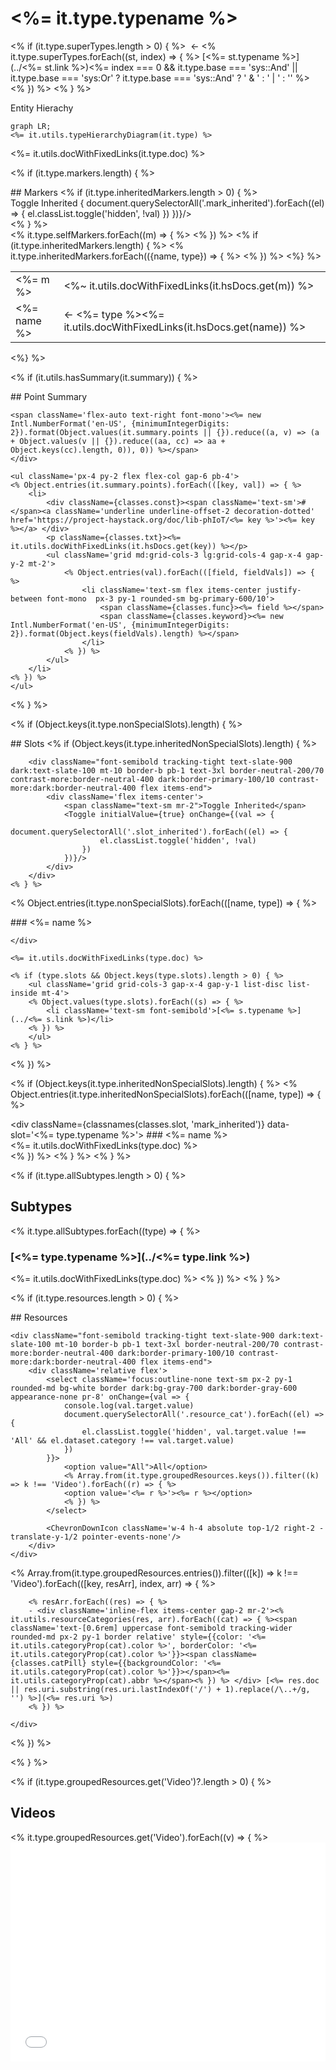 

# <%= it.type.typename %>
<% if (it.type.superTypes.length > 0) { %>
&nbsp;&larr;&nbsp;<% it.type.superTypes.forEach((st, index) => { %>
[<%= st.typename %>](../<%= st.link %>)<%= index === 0 && it.type.base === 'sys::And' || it.type.base === 'sys:Or' ? it.type.base === 'sys::And' ? ' & ' : ' | ' : '' %>
<% }) %>
<% } %>

<div className={`${classes.diagramContainer} bg-primary-700/5 dark:bg-primary-300/10`}>
	<div className='text-xs px-4 py-2 font-semibold bg-primary-700/5 text-gray-700 dark:bg-primary-300/10 dark:text-gray-200 rounded-t-xl'>
	Entity Hierachy
	</div>

```mermaid
graph LR;
<%= it.utils.typeHierarchyDiagram(it.type) %>
```

</div>

<%= it.utils.docWithFixedLinks(it.type.doc) %>

<% if (it.type.markers.length) { %>
<div className={classes.slotHeader}>
## Markers
	<% if (it.type.inheritedMarkers.length > 0) { %>
	<div className="font-semibold tracking-tight text-slate-900 dark:text-slate-100 mt-10 border-b pb-1 text-3xl border-neutral-200/70 contrast-more:border-neutral-400 dark:border-primary-100/10 contrast-more:dark:border-neutral-400 flex items-end">
		<div className='flex items-center'>
			<span className="text-sm mr-2">Toggle Inherited</span>
			<Toggle initialValue={true} onChange={(val => {
				document.querySelectorAll('.mark_inherited').forEach((el) => {
					el.classList.toggle('hidden', !val)
				})
			})}/>
		</div>
	</div>
	<% } %>
</div>
<table className='marker_table'>
	<tbody>
	<% it.type.selfMarkers.forEach((m) => { %>
		<tr>
			<td className="p-2 align-top">
				<span className="bg-primary-100 dark:bg-primary-400/10 rounded-md px-3 py-1 text-primary-800 dark:text-primary-600 w-full inline-block font-semibold text-center text-sm"><%= m %></span>
			</td>
			<td className="p-2 align-top"><%~ it.utils.docWithFixedLinks(it.hsDocs.get(m)) %></td>
		</tr>
	<% }) %>
	<% if (it.type.inheritedMarkers.length) { %>
	<% it.type.inheritedMarkers.forEach(({name, type}) => { %>
		<tr className='mark_inherited'>
			<td className="p-2 align-top">
				<span className="border dark:border-gray-400 rounded-md px-3 py-1 w-full inline-block font-semibold text-center text-sm dark:text-gray-400"><%= name %></span>
			</td>
			<td className="p-2 align-top"><span className="bg-primary-100 dark:bg-primary-400/10 rounded-md px-3 py-1 text-primary-800 dark:text-primary-600 font-semibold text-center text-sm whitespace-nowrap mr-2 inline-block">&larr; <%= type %></span><%= it.utils.docWithFixedLinks(it.hsDocs.get(name)) %></td>
		</tr>
	<% }) %>
	<%} %>
	</tbody>
</table>
<%} %>

<% if (it.utils.hasSummary(it.summary)) { %>
<div className={`${classes.summaryBox} flex flex-col bg-primary-700/5 dark:bg-primary-300/10 rounded-xl mt-10`}>
	<div className='flex text-sm px-4 py-2 font-semibold rounded-t-xl bg-primary-700/5 text-gray-700 dark:bg-primary-300/10 dark:text-gray-200'>
	## Point Summary

	<span className='flex-auto text-right font-mono'><%= new Intl.NumberFormat('en-US', {minimumIntegerDigits: 2}).format(Object.values(it.summary.points || {}).reduce((a, v) => (a + Object.values(v || {}).reduce((aa, cc) => aa + Object.keys(cc).length, 0)), 0)) %></span>
	</div>

	<ul className='px-4 py-2 flex flex-col gap-6 pb-4'>
	<% Object.entries(it.summary.points).forEach(([key, val]) => { %>
		<li>
			<div className={classes.const}><span className='text-sm'># </span><a className='underline underline-offset-2 decoration-dotted' href='https://project-haystack.org/doc/lib-phIoT/<%= key %>'><%= key %></a> </div>
			<p className={classes.txt}><%= it.utils.docWithFixedLinks(it.hsDocs.get(key)) %></p>
			<ul className='grid md:grid-cols-3 lg:grid-cols-4 gap-x-4 gap-y-2 mt-2'>
				<% Object.entries(val).forEach(([field, fieldVals]) => { %>
					<li className='text-sm flex items-center justify-between font-mono  px-3 py-1 rounded-sm bg-primary-600/10'>
						<span className={classes.func}><%= field %></span>
						<span className={classes.keyword}><%= new Intl.NumberFormat('en-US', {minimumIntegerDigits: 2}).format(Object.keys(fieldVals).length) %></span>
					</li>
				<% }) %>
			</ul>
		</li>
	<% }) %>
	</ul>
</div>
<% } %>

<% if (Object.keys(it.type.nonSpecialSlots).length) { %>
<div className={classes.slotHeader}>
## Slots
	<% if (Object.keys(it.type.inheritedNonSpecialSlots).length) { %>

		<div className="font-semibold tracking-tight text-slate-900 dark:text-slate-100 mt-10 border-b pb-1 text-3xl border-neutral-200/70 contrast-more:border-neutral-400 dark:border-primary-100/10 contrast-more:dark:border-neutral-400 flex items-end">
			<div className='flex items-center'>
				<span className="text-sm mr-2">Toggle Inherited</span>
				<Toggle initialValue={true} onChange={(val => {
					document.querySelectorAll('.slot_inherited').forEach((el) => {
						el.classList.toggle('hidden', !val)
					})
				})}/>
			</div>
		</div>
	<% } %>
</div>

<% Object.entries(it.type.nonSpecialSlots).forEach(([name, type]) => { %>
	<div className={classes.slot} data-slot='<%= type.typename %>'>
		### <%= name %>


	</div>

	<%= it.utils.docWithFixedLinks(type.doc) %>

	<% if (type.slots && Object.keys(type.slots).length > 0) { %>
		<ul className='grid grid-cols-3 gap-x-4 gap-y-1 list-disc list-inside mt-4'>
		<% Object.values(type.slots).forEach((s) => { %>
			<li className='text-sm font-semibold'>[<%= s.typename %>](../<%= s.link %>)</li>
		<% }) %>
		</ul>
	<% } %>

<% }) %>

<% if (Object.keys(it.type.inheritedNonSpecialSlots).length) { %>
	<% Object.entries(it.type.inheritedNonSpecialSlots).forEach(([name, type]) => { %>
	<div className='slot_inherited'>
		<div className={classnames(classes.slot, 'mark_inherited')} data-slot='<%= type.typename %>'>
			### <%= name %>
		</div>
		<%= it.utils.docWithFixedLinks(type.doc) %>
	</div>
	<% }) %>
<% } %>
<% } %>


<% if (it.type.allSubtypes.length > 0) { %>

## Subtypes

<% it.type.allSubtypes.forEach((type) => { %>

### [<%= type.typename %>](../<%= type.link %>)

<%= it.utils.docWithFixedLinks(type.doc) %>
<% }) %>
<% } %>

<% if (it.type.resources.length > 0) { %>
<div className={classes.slotHeader}>
## Resources

	<div className="font-semibold tracking-tight text-slate-900 dark:text-slate-100 mt-10 border-b pb-1 text-3xl border-neutral-200/70 contrast-more:border-neutral-400 dark:border-primary-100/10 contrast-more:dark:border-neutral-400 flex items-end">
		<div className='relative flex'>
			<select className='focus:outline-none text-sm px-2 py-1 rounded-md bg-white border dark:bg-gray-700 dark:border-gray-600 appearance-none pr-8' onChange={val => {
				console.log(val.target.value)
				document.querySelectorAll('.resource_cat').forEach((el) => {
					el.classList.toggle('hidden', val.target.value !== 'All' && el.dataset.category !== val.target.value)
				})
			}}>
				<option value="All">All</option>
				<% Array.from(it.type.groupedResources.keys()).filter((k) => k !== 'Video').forEach((r) => { %>
				<option value='<%= r %>'><%= r %></option>
				<% }) %>
			</select>

			<ChevronDownIcon className='w-4 h-4 absolute top-1/2 right-2 -translate-y-1/2 pointer-events-none'/>
		</div>
	</div>
</div>

<% Array.from(it.type.groupedResources.entries()).filter(([k]) => k !== 'Video').forEach(([key, resArr], index, arr) => { %>
	<div data-category='<%= key %>' className='resource_cat'>

		<% resArr.forEach((res) => { %>
		- <div className='inline-flex items-center gap-2 mr-2'><% it.utils.resourceCategories(res, arr).forEach((cat) => { %><span className='text-[0.6rem] uppercase font-semibold tracking-wider rounded-md px-2 py-1 border relative' style={{color: '<%= it.utils.categoryProp(cat).color %>', borderColor: '<%= it.utils.categoryProp(cat).color %>'}}><span className={classes.catPill} style={{backgroundColor: '<%= it.utils.categoryProp(cat).color %>'}}></span><%= it.utils.categoryProp(cat).abbr %></span><% }) %> </div> [<%= res.doc || res.uri.substring(res.uri.lastIndexOf('/') + 1).replace(/\..+/g, '') %>](<%= res.uri %>)
		<% }) %>

	</div>
<% }) %>

<% } %>

<% if (it.type.groupedResources.get('Video')?.length > 0) { %>

## Videos


<div className='grid grid-cols-2 gap-4'>
	<% it.type.groupedResources.get('Video').forEach((v) => { %>
		<iframe height='350' width='100%' src='<%~ it.utils.fixVideoLink(v.uri) %>' frameBorder='0' allowFullScreen />
	<% }) %>
</div>

<% } %>

